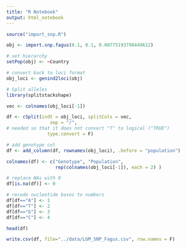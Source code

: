```yaml
---
title: "R Notebook"
output: html_notebook
---
```


```r
source("import_snp.R")
```

```r
obj <- import.snp.fagus(0.1, 0.1, 0.00775193798449612)
```

```r
# set hierarchy
setPop(obj) <- ~Country
```

```r
# convert back to loci format
obj_loci <- genind2loci(obj)

# Split alleles 
library(splitstackshape)

vec <- colnames(obj_loci[-1])

df <- cSplit(indt = obj_loci, splitCols = vec,
                sep = "/", 
# needed so that it does not convert "T" to logical ("TRUE")
               type.convert = F) 

# add genotype col
df <- add_column(df, rownames(obj_loci), .before = "population")

colnames(df) <- c("Genotype", "Population", 
                  rep(colnames(obj_loci[-1]), each = 2) )

# replace NAs with 0
df[is.na(df)] <- 0

# recode nucleotide bases to numbers
df[df=="A"] <- 1
df[df=="T"] <- 2
df[df=="G"] <- 3
df[df=="C"] <- 4

head(df)

write.csv(df, file="../data/LGM_SNP_Fagus.csv", row.names = F)
```
